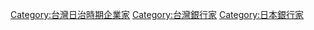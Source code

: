 [[Category:台灣日治時期企業家|Category:台灣日治時期企業家]]
[[Category:台灣銀行家|Category:台灣銀行家]]
[[Category:日本銀行家|Category:日本銀行家]]